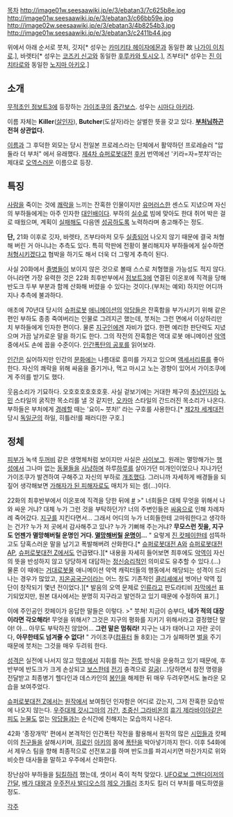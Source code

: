 [[목차]]
http://image01w.seesaawiki.jp/e/3/ebatan3/7c625b8e.jpg http://image01w.seesaawiki.jp/e/3/ebatan3/c66bb59e.jpg http://image02w.seesaawiki.jp/e/3/ebatan3/4b8254b3.jpg http://image01w.seesaawiki.jp/e/3/ebatan3/c2411b44.jpg

위에서 아래 순서로 붓처, 깃자[* 성우는 [[카미키타 헤이자에몬]]과 동일한 故 [[나가이 이치로]].], 바렛타[* 성우는 [[코즈키 신고]]와 동일한 [[후루카와 토시오]].], 즈부타[* 성우는 [[진 이치타로]]와 동일한 [[노지마 아키오]].] 

== 소개 ==
[[무적초인 점보트3]]에 등장하는 [[가이조쿠]]의 [[중간보스]]. 성우는 [[시마다 아키라]].

이름 자체는 '''Killer'''([[살인]]자), '''Butcher'''(도살자)라는 살벌한 뜻을 갖고 있다. '''[[부처님]]하곤 전혀 상관없다.''' 

[[이름]]과 그 후덕한 외모는 당시 전일본 프로레스라는 단체에서 활약하던 프로레슬러 "압둘라 더 부처" 에서 유래했다. [[제4차 슈퍼로봇대전]] [[후커]] 번역에선 '키라=자=붓챠'라는 제대로 [[오역]]스러운 이름으로 등장.

== 특징 ==
[[사람]]을 죽이는 것에 [[쾌락]]을 느끼는 잔혹한 인물이지만 [[유머]]러스한 센스도 지녔으며 자신의 부하들에게는 아주 인자한 [[대인배]]이다. 부하의 [[실수]]로 빔에 맞아도 한대 쥐어 박은 걸로 때웠으며, 계획이 [[실패]]해도 다음엔 [[성공]]하도록 노력하라며 충고해주는 정도.

'''단,''' 21화 이후로 깃자, 바렛타, 즈부타마저 모두 [[실종]]되어 나오지 않기 때문에 결국 처형해 버린 거 아니냐는 추측도 있다. 특히 막판에 전황이 불리해지자 부하들에게 실수하면 [[처형]]시키겠다고 협박을 하기도 해서 더욱 더 그렇게 추측이 된다. 

사실 20화에서 [[졸병]]들이 보이지 않은 것으로 볼때 스스로 처형했을 가능성도 적지 않다. 아니라면 가장 유력한 것은 22화 최후반부에서 [[점보트3]]에 연결된 이온포에 직격을 당해 반도크 두부 부분과 함께 산화해 버렸을 수 있다는 것이다.(부처는 예외) 하지만 어디까지나 추측에 불과하다.

애초에 70년대 당시의 [[슈퍼로봇]] [[애니메이션]]의 [[악당]]들은 잔혹함을 부가시키기 위해 같은 편인 부하도 종종 죽여버리는 인물로 그려지곤 했는데, 붓처는 그런 면에서 이상하리만치 부하들에게 인자한 편이다. 물론 [[지구]]인에겐 자비가 없다. 한편 예리한 판단력도 지녔으며 가끔 날카로운 말을 하기도 한다. 그의 작전의 잔혹함은 역대 로봇 애니메이션 [[악역]] 중에서도 손에 꼽을 수준이다. [[인간폭탄의 공포]]를 읽어보라.

[[인간]]은 싫어하지만 인간의 [[문화]]에는 나름대로 흥미를 가지고 있으며 [[액세서리]]류를 좋아한다. 자신의 쾌락을 위해 싸움을 즐기거나, 먹고 마시고 노는 경향이 있어서 가이조쿠에게 주의를 받기도 했다.

웃음소리가 기묘하다. 오호호호호호호홋. 
사실 겉보기에는 거대한 체구의 [[추남]]인지라 [[노민]] 스타일의 굵직한 목소리를 낼 것 같지만, [[오카마]] 스타일의 간드러진 목소리가 나온다. 부하들은 부처에게 [[경례]]할 때는 '요이~ 붓처!' 라는 구호를 사용한다.[* [[제2차 세계대전]] 당시 [[독일군]]의 하일, 히틀러!를 패러디한 구호.]

== 정체 ==
[[피부]]가 녹색 [[두꺼비]] 같은 생명체처럼 보이지만 사실은 [[사이보그]]. 원래는 멸망해가는 [[행성]]에서 그나마 없는 [[동물]]들을 [[사냥]]하며 하루[[하루]]를 살아가던 미개인이었으나 지나가던 가이조쿠가 발견하여 구해주고 자신의 부하로 [[개조]]했다. 그러니까 자세하게 배경들을 되짚어 생각해보면 [[가해자가 된 피해자]]로도 매치가 되는 셈(...)이다.

22화의 최후반부에서 이온포에 직격을 당한 뒤에 [http://s23.photobucket.com/user/Nikoro-san/media/Butcher_demoralize.png.html #]
>" 너희들은 대체 무엇을 위해서 나와 싸운 거냐? 대체 누가 그런 것을 부탁하던가? 너의 주변인들은 [[싸움]]으로 인해 차례차례 죽어갔다. [[지구]]를 지킨다면서... 그래서 어디의 누가 너희들한테 고마워한다고 생각하는 건가? 누가 저 곳에서 감사해주고 있나? 누가 기뻐해 주는거냐? '''무모스런 짓을, 지구도 언젠가 멸망해버릴 운명인 거다. [[멸망]]해버릴 [[운명]]이...''' "
요렇게 [[진 캇페이]]한테 섬뜩하고도 당혹스러운 말을 남기고 폭발해버려 산화한다.[* [[슈퍼로봇대전 A]]와 [[슈퍼로봇대전 AP]], [[슈퍼로봇대전 Z]]에서도 언급됐다.][* 내용을 자세히 들어보면 최후에도 [[악역]]이 자신의 뜻을 반성하지 않고 당당하게 대답하는 [[정신승리]]적인 의미로도 유추할 수 있다.(...) 물론 이 때에는 [[거대로봇물]] 애니메이션 악역 캐릭터들의 행동에서 해당되는 성격이 드러나는 경우가 많았고, [[지온공국군]]이라는 어느 정도 기존적인 [[클리셰]]에서 벗어난 악역 집단이 창작되기 몇년 전이었다.][* 발음의 오역 문제로 [[인류]]라고 판도라티비 [[자막]]에선 표기되었지만, 원본 대사에서는 분명히 지구라고 발언하고 있기 때문에 수정하여 표기.]

이에 주인공인 캇페이가 응답한 말들은 이렇다.
>" 붓쳐! 지금이 승부다, '''네가 적의 대장이라면 각오해라!''' 무엇을 위해서? 그것은 지구의 평화를 지키기 위해서라고 결정했단 말야! 아... 아무도 부탁하진 않았어... '''그런 말은 멈춰라!''' 지구는 내가 태어나고 자란 곳이다, '''아무한테도 넘겨줄 수 없다!''' "
가이조쿠([[컴퓨터]] 돌 8호)는 그가 실패하면 [[벌]]을 주기 때문에 붓처는 그것을 매우 두려워 한다.

[[성격]]은 실전에 나서지 않고 [[막후]]에서 지휘를 하는 [[전투]] 방식을 운용하고 있기 때문에, 후반부에 반도크가 크게 손상되고 [[보스]]한테 [[전기]] 충격으로 [[갈굼]](...)당하면서 참전 명령을 전달받고 최종병기 헬다인과 데스카인의 [[봉인]]을 해제한 뒤 매우 두려우면서도 놀라운 모습을 보여주었다.

[[슈퍼로봇대전 Z]]에서는 [[원작]]에서 보여줬던 인자함은 어디로 갔는지, 그저 잔혹한 모습밖에 나오지 않는다. [[우주대제 갓시그마]]의 [[가간]], [[초중신 그라비온]]의 [[휴기 제라바이아]]같은 [[피]]도 [[눈]][[물]]도 없는 [[악당]]들과는 순식간에 친해지는 모습까지 나온다. 

42화 '종장개막' 편에서 본격적인 인간폭탄 작전을 활용해서 원작의 많은 [[시민]]들과 캇페이의 [[친구]]들을 살해시키며, [[히로인]] [[아키]]의 몸에 [[폭탄]]을 박아넣기까지 한다. 이후 54화에서 제우스 팀을 향해 최종적으로 선전포고를 하며 반도크를 파괴시키면 마찬가지로 위와 비슷한 대사들을 말하고 우주에서 산화한다.

장난삼아 부하들을 [[팀킬]]하려 했는데, 셋이서 죽이 척척 맞았다. [[UFO로보 그렌다이저]]의 [[간달]], [[베가 대왕]]과 [[우주전사 발디오스]]의 [[제오 가틀러]] 조차도 킬러 더 부처를 매도하였을 정도. 

[[각주]]
